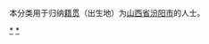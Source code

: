{{Catnav|頁面分類|各種主題的頁面分類|依中国各省来作的分类|各地中国人|山西人|吕梁人}}
{{Catnav|頁面分類|人物|各國人物|中国人|各地中国人|山西人|吕梁人}}

本分类用于归纳[[籍贯|籍贯]]（出生地）为[[山西省|山西省]][[汾阳市|汾阳市]]的人士。

[[Category:吕梁人|*]]
[[Category:汾阳市|*]]